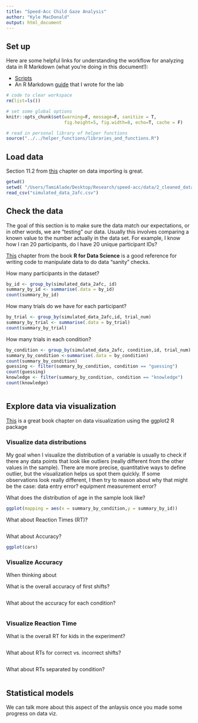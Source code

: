 ```yaml
---
title: "Speed-Acc Child Gaze Analysis"
author: "Kyle MacDonald"
output: html_document
---
```


## Set up 

Here are some helpful links for understanding the workflow for analyzing data in R Markdown (what you're doing in this document!):

 * [Scripts](http://r4ds.had.co.nz/workflow-scripts.html)
 * An R Markdown [guide](https://docs.google.com/document/d/1ajv1VJqEheVws93tnzH-K7145vBKtwD3Az5pg3faRdw/edit?usp=sharing) that I wrote for the lab
 
```r
# code to clear workspace
rm(list=ls()) 

# set some global options
knitr::opts_chunk$set(warning=F, message=F, sanitize = T, 
                      fig.height=5, fig.width=8, echo=T, cache = F)

# read in personal library of helper functions
source("../../helper_functions/libraries_and_functions.R")
```

## Load data

Section 11.2 from [this](http://r4ds.had.co.nz/data-import.html) chapter on data importing is great.

```r
getwd()
setwd( "/Users/TamiAlade/Desktop/Research/speed-acc/data/2_cleaned_data")
read_csv("simulated_data_2afc.csv")
```

## Check the data

The goal of this section is to make sure the data match our expectations, or in other words, we are "testing" our data. Usually this involves comparing a known value to the number actually in the data set. For example, I know how I ran 20 participants, do I have 20 unique participant IDs?

[This](http://r4ds.had.co.nz/transform.html) chapter from the book **R for Data Science** is a good reference for writing code to manipulate data to do data "sanity" checks.

How many participants in the dataset?  

```r
by_id <- group_by(simulated_data_2afc, id)
summary_by_id <- summarise(.data = by_id)
count(summary_by_id)

```

How many trials do we have for each participant?

```r
by_trial <- group_by(simulated_data_2afc,id, trial_num)
summary_by_trial <- summarise(.data = by_trial)
count(summary_by_trial)
```

How many trials in each condition? 

```r
by_condition <- group_by(simulated_data_2afc, condition,id, trial_num)
summary_by_condition <-summarise(.data = by_condition)
count(summary_by_condition)
guessing <- filter(summary_by_condition, condition == "guessing")
count(guessing)
knowledge <- filter(summary_by_condition, condition == "knowledge")
count(knowledge)
```
```r

```

## Explore data via visualization

[This](http://r4ds.had.co.nz/data-visualisation.html) is a great book chapter on data visualization using the ggplot2 R package

### Visualize data distributions

My goal when I visualize the distribution of a variable is usually to check if there any data points that look like outliers (really different from the other values in the sample). There are more precise, quantitative ways to define outlier, but the visualization helps us spot them quickly. If some observations look really different, I then try to reason about why that might be the case: data entry error? equipment measurement error? 

What does the distribution of age in the sample look like? 

```r
ggplot(mapping = aes(x = summary_by_condition,y = summary_by_id))
```

What about Reaction Times (RT)?

```r

```

What about Accuracy? 

```r
ggplot(cars)
```

### Visualize Accuracy

When thinking about 

What is the overall accuracy of first shifts?

```r


```

What about the accuracy for each condition?

```r

```


### Visualize Reaction Time

What is the overall RT for kids in the experiment? 

```r

```

What about RTs for correct vs. incorrect shifts?

```r

```

What about RTs separated by condition? 

```r

```

## Statistical models

We can talk more about this aspect of the anlaysis once you made some progress on data viz. 


